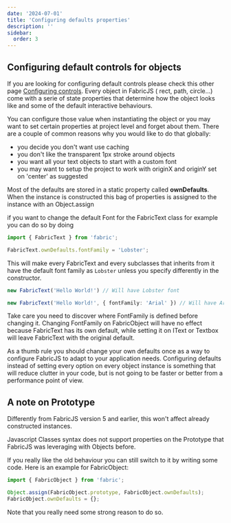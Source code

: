 ```yaml
---
date: '2024-07-01'
title: 'Configuring defaults properties'
description: ''
sidebar:
  order: 3
---
```



## Configuring default controls for objects

If you are looking for configuring default controls please check this other page [Configuring controls](/docs/configuring-controls/).
Every object in FabricJS ( rect, path, circle...) come with a serie of state properties that determine how the object looks like and some of the default interactive behaviours.

You can configure those value when instantiating the object or you may want to set certain properties at project level and forget about them.
There are a couple of common reasons why you would like to do that globally:
- you decide you don't want use caching
- you don't like the transparent 1px stroke around objects
- you want all your text objects to start with a custom font
- you may want to setup the project to work with originX and originY set on 'center' as suggested

Most of the defaults are stored in a static property called <strong>ownDefaults</strong>.
When the instance is constructed this bag of properties is assigned to the instance with an Object.assign

if you want to change the default Font for the FabricText class for example you can do so by doing

```ts
import { FabricText } from 'fabric';

FabricText.ownDefaults.fontFamily = 'Lobster';
```

This will make every FabricText and every subclasses that inherits from it have the default font family as `Lobster` unless you specify differently in the constructor.

```ts
new FabricText('Hello World!') // Will have Lobster font

new FabricText('Hello World!', { fontFamily: 'Arial' }) // Will have Arial font
```

Take care you need to discover where FontFamily is defined before changing it.
Changing FontFamily on FabricObject will have no effect because FabricText has its own default, while setting it on IText or Textbox will leave FabricText with the original default.

As a thumb rule you should change your own defaults once as a way to configure FabricJS to adapt to your application needs.
Configuring defaults instead of setting every option on every object instance is something that will reduce clutter in your code, but is not going to be faster or better from a performance point of view.

## A note on Prototype

Differently from FabricJS version 5 and earlier, this won't affect already constructed instances.

Javascript Classes syntax does not support properties on the Prototype that FabricJS was leveraging with Objects before.

If you really like the old behaviour you can still switch to it by writing some code.
Here is an example for FabricObject:

```ts
import { FabricObject } from 'fabric';

Object.assign(FabricObject.prototype, FabricObject.ownDefaults);
FabricObject.ownDefaults = {};
```

Note that you really need some strong reason to do so.
